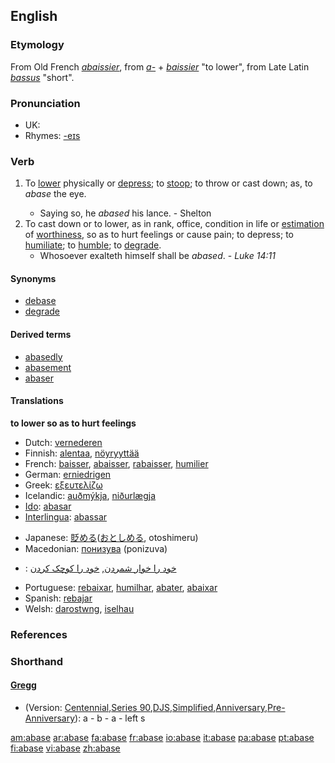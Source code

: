 ==English==

===Etymology===
From Old French ''[[abaissier]]'', from ''[[a-]]'' + ''[[baissier]]'' "to lower", from Late Latin ''[[bassus]]'' "short".

===Pronunciation===
*UK: {{IPA|/əˈbeɪs/}}
*Rhymes: [[Rhymes:English:-eɪs|-eɪs]]

===Verb===
{{en-verb|abas|ing}}

# {{archaic}} To [[lower]] physically or [[depress]]; to [[stoop]]; to throw or cast down; as, to ''abase'' the eye.
#* Saying so, he ''abased'' his lance. - Shelton
# To cast down or to lower, as in rank, office, condition in life or [[estimation]] of [[worthiness]], so as to hurt feelings or cause pain; to depress; to [[humiliate]]; to [[humble]]; to [[degrade]].
#* Whosoever exalteth himself shall be ''abased''. - ''Luke 14:11''

====Synonyms====
*[[debase]]
*[[degrade]]

====Derived terms====
*[[abasedly]]
*[[abasement]]
*[[abaser]]

====Translations====
'''to lower so as to hurt feelings'''
{{top}}
*Dutch: [[vernederen]]
*Finnish: [[alentaa]], [[nöyryyttää]]
*French: [[baisser]], [[abaisser]], [[rabaisser]], [[humilier]]
*German: [[erniedrigen]]
*Greek: [[εξευτελίζω]]
*Icelandic: [[auðmýkja]], [[niðurlægja]]
*[[Ido]]: [[abasar]]
*[[Interlingua]]: [[abassar]]
{{mid}}
*Japanese: [[貶める]]([[おとしめる]], otoshimeru)
*Macedonian: [[понизува]] (ponizuva)
*{{ttbc|Persian}}: [[خود را خوار شمردن]], [[خود را کوچک کردن]]
*Portuguese: [[rebaixar]], [[humilhar]], [[abater]], [[abaixar]]
*Spanish: [[rebajar]]
*Welsh: [[darostwng]], [[iselhau]]
{{bottom}}

===References===
{{R:Century 1911}}
{{R:Webster 1913}}

===Shorthand===

====[http://en.wikipedia.org/wiki/Gregg_Shorthand Gregg]====
* (Version: [http://en.wikipedia.org/wiki/Gregg_Shorthand#Centennial_Gregg_Shorthand Centennial],[http://en.wikipedia.org/wiki/Gregg_Shorthand#Series_90_Gregg_Shorthand Series 90],[http://en.wikipedia.org/wiki/Gregg_Shorthand#Diamond_Jubilee_Gregg_Shorthand DJS],[http://en.wikipedia.org/wiki/Gregg_Shorthand#Simplified_Gregg_Shorthand Simplified],[http://en.wikipedia.org/wiki/Gregg_Shorthand#Anniversary_Gregg_Shorthand Anniversary],[http://en.wikipedia.org/wiki/Gregg_Shorthand#Pre-Anniversary_Gregg_Shorthand Pre-Anniversary]): a - b - a - left s

[[am:abase]]
[[ar:abase]]
[[fa:abase]]
[[fr:abase]]
[[io:abase]]
[[it:abase]]
[[pa:abase]]
[[pt:abase]]
[[fi:abase]]
[[vi:abase]]
[[zh:abase]]